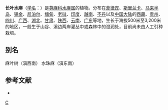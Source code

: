 {{Speciesbox 
| taxon = Debregeasia longifolia
| status = NE
| status_system = IUCN3.1
| authority =  (Burm. f.) Wedd.
}}

'''长叶水麻'''（[[学名|学名]]：{{lang|la|''Debregeasia longifolia''}}）是[[荨麻科|荨麻科]][[水麻属|水麻属]]的植物。分布在[[菲律宾|菲律宾]]、[[斯里兰卡|斯里兰卡]]、[[马来半岛|马来半岛]]、[[锡金|锡金]]、[[尼泊尔|尼泊尔]]、[[缅甸|缅甸]]、[[老挝|老挝]]、[[印度|印度]]、[[越南|越南]]、[[不丹|不丹]]以及[[中国大陆|中国大陆]]的[[西藏|西藏]]、[[贵州|贵州]]、[[四川|四川]]、[[广西|广西]]、[[湖北|湖北]]、[[甘肃|甘肃]]、[[陕西|陕西]]、[[云南|云南]]、[[广东|广东]]等地，生长于海拔500米至3,200米的地区，一般生于山谷、溪边两岸灌丛中或森林中的湿润处，目前尚未由人工引种栽培。

== 别名 ==
麻叶树（滇西南） 水珠麻（滇东南）

== 参考文献 ==
<div class="references-small">
* {{cite web| url =http://www.bioinfo.cn/db05/KmzwSpecies.php?action=view&id=23167| title =长叶水麻| work =《中国高等植物数据库全库》| publisher =中国科学院微生物研究所| author =昆明植物研究所| accessdate =2009-02-26| deadurl =yes| archiveurl =https://web.archive.org/web/20160305052335/http://www.bioinfo.cn/db05/KmzwSpecies.php?action=view&id=23167| archivedate =2016-03-05}}
</div>
{{Taxonbar|from=Q13564237}}

[[Category:水麻属|C]]